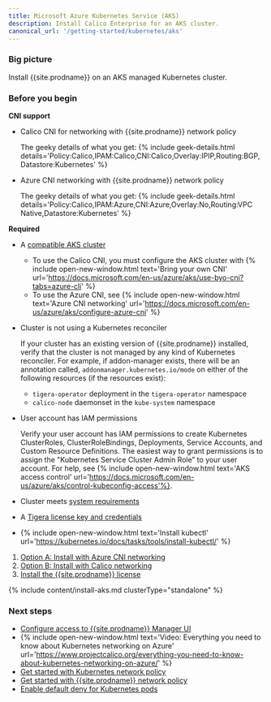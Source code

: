 ```yaml
---
title: Microsoft Azure Kubernetes Service (AKS)
description: Install Calico Enterprise for an AKS cluster.
canonical_url: '/getting-started/kubernetes/aks'
---
```


### Big picture

Install {{site.prodname}} on an AKS managed Kubernetes cluster.

### Before you begin

**CNI support**

- Calico CNI for networking with {{site.prodname}} network policy

   The geeky details of what you get: 
   {% include geek-details.html details='Policy:Calico,IPAM:Calico,CNI:Calico,Overlay:IPIP,Routing:BGP,Datastore:Kubernetes' %}

- Azure CNI networking with {{site.prodname}} network policy

   The geeky details of what you get: 
   {% include geek-details.html details='Policy:Calico,IPAM:Azure,CNI:Azure,Overlay:No,Routing:VPC Native,Datastore:Kubernetes' %}

**Required**

- A [compatible AKS cluster]({{site.baseurl}}/getting-started/compatibility#aks) 

  - To use the Calico CNI, you must configure the AKS cluster with {% include open-new-window.html text='Bring your own CNI' url='https://docs.microsoft.com/en-us/azure/aks/use-byo-cni?tabs=azure-cli' %}
  - To use the Azure CNI, see {% include open-new-window.html text='Azure CNI networking' url='https://docs.microsoft.com/en-us/azure/aks/configure-azure-cni' %}

- Cluster is not using a Kubernetes reconciler

   If your cluster has an existing version of {{site.prodname}} installed, verify that the cluster is not managed by any kind of Kubernetes reconciler. For example, if addon-manager exists, there will be an annotation called, `addonmanager.kubernetes.io/mode` on either of the following resources (if the resources exist):
    - `tigera-operator` deployment in the `tigera-operator` namespace
    - `calico-node` daemonset in the `kube-system` namespace

- User account has IAM permissions

   Verify your user account has IAM permissions to create Kubernetes ClusterRoles, ClusterRoleBindings, Deployments, Service Accounts, and Custom Resource Definitions. The easiest way to grant permissions is to assign the "Kubernetes Service Cluster Admin Role” to your user account. For help, see {% include open-new-window.html text='AKS access control' url='https://docs.microsoft.com/en-us/azure/aks/control-kubeconfig-access'%}.

- Cluster meets [system requirements]({{site.baseurl}}/getting-started/kubernetes/requirements)

- A [Tigera license key and credentials]({{site.baseurl}}/getting-started/calico-enterprise)

- {% include open-new-window.html text='Install kubectl' url='https://kubernetes.io/docs/tasks/tools/install-kubectl/' %}

1. [Option A: Install with Azure CNI networking](#install-with-azure-cni-networking)
1. [Option B: Install with Calico networking](#install-with-{{site.prodnamedash}}-networking)
1. [Install the {{site.prodname}} license](#install-the-calico-enterprise-license)

{% include content/install-aks.md clusterType="standalone" %}

### Next steps

- [Configure access to {{site.prodname}} Manager UI]({{site.baseurl}}/getting-started/cnx/access-the-manager)
- {% include open-new-window.html text='Video: Everything you need to know about Kubernetes networking on Azure' url='https://www.projectcalico.org/everything-you-need-to-know-about-kubernetes-networking-on-azure/' %}
- [Get started with Kubernetes network policy]({{site.baseurl}}/security/kubernetes-network-policy)
- [Get started with {{site.prodname}} network policy]({{site.baseurl}}/security/calico-network-policy)
- [Enable default deny for Kubernetes pods]({{site.baseurl}}/security/kubernetes-default-deny)

